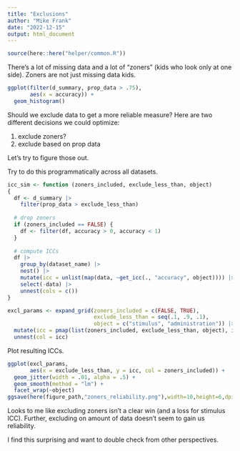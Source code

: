 ```yaml
---
title: "Exclusions"
author: "Mike Frank"
date: "2022-12-15"
output: html_document
---
```


```r
source(here::here("helper/common.R"))
```




There's a lot of missing data and a lot of "zoners" (kids who look only at one side). Zoners are not just missing data kids.

```r
ggplot(filter(d_summary, prop_data > .75),
       aes(x = accuracy)) + 
  geom_histogram()
```

Should we exclude data to get a more reliable measure? Here are two different decisions we could optimize:

1. exclude zoners?
2. exclude based on prop data

Let's try to figure those out. 

Try to do this programmatically across all datasets.  

```r

icc_sim <- function (zoners_included, exclude_less_than, object) 
{
  df <- d_summary |>
    filter(prop_data > exclude_less_than)
  
  # drop zoners
  if (zoners_included == FALSE) { 
    df <- filter(df, accuracy > 0, accuracy < 1) 
  }
  
  # compute ICCs
  df |> 
    group_by(dataset_name) |> 
    nest() |>
    mutate(icc = unlist(map(data, ~get_icc(., "accuracy", object)))) |>
    select(-data) |>
    unnest(cols = c()) 
}

excl_params <- expand_grid(zoners_included = c(FALSE, TRUE),
                           exclude_less_than = seq(.1, .9, .1), 
                           object = c("stimulus", "administration")) |>
  mutate(icc = pmap(list(zoners_included, exclude_less_than, object), icc_sim)) |>
  unnest(col = icc)
```

Plot resulting ICCs.

```r
ggplot(excl_params,
       aes(x = exclude_less_than, y = icc, col = zoners_included)) + 
  geom_jitter(width = .01, alpha = .5) + 
  geom_smooth(method = "lm") + 
  facet_wrap(~object)
ggsave(here(figure_path,"zoners_reliability.png"),width=10,height=6,dpi=600)
```

Looks to me like excluding zoners isn't a clear win (and a loss for stimulus ICC). Further, excluding on amount of data doesn't seem to gain us reliability. 

I find this surprising and want to double check from other perspectives. 